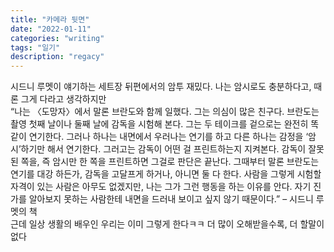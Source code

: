 ```yaml
---
title: "카메라 뒷면"
date: "2022-01-11"
categories: "writing"
tags: "일기"
description: "regacy"
---
```


시드니 루멧이 얘기하는 세트장 뒤편에서의 암투 재밌다. 나는 암시로도 충분하다고, 때론 그게 다라고 생각하지만
<br/>
“나는 〈도망자〉에서 말론 브란도와 함께 일했다. 그는 의심이 많은 친구다. 브란도는 촬영 첫째 날이나 둘째 날에 감독을 시험해 본다. 그는 두 테이크를 겉으로는 완전히 똑같이 연기한다. 그러나 하나는 내면에서 우러나는 연기를 하고 다른 하나는 감정을 ‘암시’하기만 해서 연기한다. 그러고는 감독이 어떤 걸 프린트하는지 지켜본다. 감독이 잘못된 쪽을, 즉 암시만 한 쪽을 프린트하면 그걸로 판단은 끝난다. 그때부터 말론 브란도는 연기를 대강 하든가, 감독을 고달프게 하거나, 아니면 둘 다 한다. 사람을 그렇게 시험할 자격이 있는 사람은 아무도 없겠지만, 나는 그가 그런 행동을 하는 이유를 안다. 자기 진가를 알아보지 못하는 사람한테 내면을 드러내 보이고 싶지 않기 때문이다.” – 시드니 루멧의 책
<br/>
근데 일상 생활의 배우인 우리는 이미 그렇게 한다ㅋㅋ 더 많이 오해받을수록, 더 할말이 없다